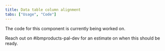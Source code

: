 ```yaml
---
title: Data table column alignment
tabs: ["Usage", "Code"]
---
```


<PageDescription className="code-description">

  The code for this component is currently being worked on. 

</PageDescription>

Reach out on #ibmproducts-pal-dev for an estimate on when this should be ready. 
